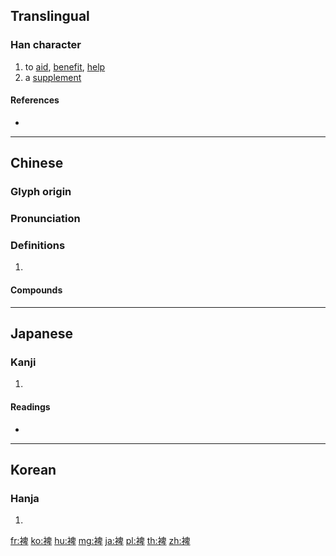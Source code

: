 {{character info/new}}
==Translingual==

===Han character===
{{Han char|rn=145|rad=衣|as=08|sn=14|four=36240|canj=LHWJ|ids=⿰衤卑}}

# to [[aid]], [[benefit]], [[help]]
# a [[supplement]]

====References====
* {{Han ref|kx=1118.180|dkj=34338|dj=1584.110|hdz=53099.020|uh=88E8|ud=35048|bh=BB74|bd=47988}}

----

==Chinese==
{{zh-forms}}

===Glyph origin===
{{Han etym}}

===Pronunciation===
{{zh-pron
|m=bì
|c=bei1,pei4
|mc=y
|oc=y
|cat=
}}

===Definitions===
{{zh-hanzi}}

# {{rfdef|zh}}

====Compounds====
{{zh-der|偏裨|拐裨子|裨將|裨海|裨益|裨補闕漏|裨販}}

----

==Japanese==

===Kanji===
{{ja-kanji|grade=|rs=衣08}}

# {{defn|lang=ja|sort=衣08}}

====Readings====
* {{ja-readings|on=[[ひ]] (hi), [[び]] (bi)|kun=[[おぎなう]] (oginau), [[たすける]] (tasukeru)|nanori=}}

----

==Korean==

===Hanja===
{{ko-hanja|hangeul=비|eumhun=|rv=bi|mr=pi|y=pi}}

# {{defn|lang=ko|sort=衣08}}

[[fr:裨]]
[[ko:裨]]
[[hu:裨]]
[[mg:裨]]
[[ja:裨]]
[[pl:裨]]
[[th:裨]]
[[zh:裨]]